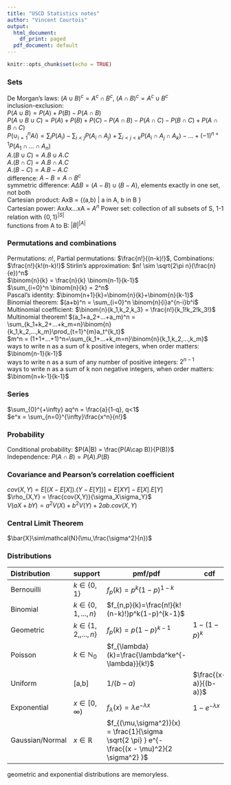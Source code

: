 ```yaml
---
title: "USCD Statistics notes"
author: "Vincent Courtois"
output:
  html_document:
    df_print: paged
  pdf_document: default
---
```


```r
knitr::opts_chunk$set(echo = TRUE)
```
### Sets
De Morgan's laws: $(A \cup B)^c = A^c \cap B^c$,
$(A \cap B)^c = A^c \cup B^c$  
inclusion-exclusion:  
$P(A \cup B) = P(A) + P(B) - P(A \cap B)$  
$P(A \cup B \cup C) = P(A) + P(B) + P(C) - P(A \cap B) - P(A \cap C) -P(B \cap C) + P(A \cap B \cap C)$  
$P(\cup_{i=1}^nAi) = \sum_i P(A_i) - \sum_{i<j}P(A_i \cap A_j) + \sum_{i<j<k}P(A_i \cap A_j \cap A_k)-...+(-1)^{n+1}P(A_1 \cap ... \cap A_n)$  
$A.(B\cup C)= A.B \cup A.C$  
$A.(B\cap C)= A.B \cap A.C$  
$A.(B-C)= A.B - A.C$  
difference: $A - B = A \cap B^c$  
symmetric difference: $A \Delta B = (A-B) \cup (B-A)$, elements exactly in one set, not both  
Cartesian product: AxB = {(a,b) | a in A, b in B }  
Cartesian power: AxAx...xA = $A^n$
Power set: collection of all subsets of S, 1-1 relation with $\{0,1\}^{|S|}$  
functions from A to B: $|B|^{|A|}$  

### Permutations and combinations
Permutations: $n!$, Partial permutations: $\frac{n!}{(n-k)!}$, Combinations: $\frac{n!}{k!(n-k)!}$ 
Stirlin's approximation: $n! \sim \sqrt{2\pi n}(\frac{n}{e})^n$  
$\binom{n}{k} = \frac{n}{k} \binom{n-1}{k-1}$  
$\sum_{i=0}^n \binom{n}{k} = 2^n$  
Pascal's identity: $\binom{n+1}{k}=\binom{n}{k}+\binom{n}{k-1}$  
Binomial theorem: $(a+b)^n = \sum_{i=0}^n \binom{n}{i}a^{n-i}b^i$  
Multinomial coefficient: $\binom{n}{k_1,k_2,k_3} = \frac{n!}{k_1!k_2!k_3!}$  
Multinomial theorem! $(a_1+a_2+...+a_m)^n = \sum_{k_1+k_2+...+k_m=n}\binom{n}{k_1,k_2,...,k_m}\prod_{t=1}^{m}a_t^{k_t}$  
$m^n = (1+1+...+1)^n=\sum_{k_1+...+k_m=n}\binom{n}{k_1,k_2,...,k_m}$  
ways to write n as a sum of k positive integers, when order matters: $\binom{n-1}{k-1}$  
ways to write n as a sum of any number of positive integers: $2^{n-1}$  
ways to write n as a sum of k non negative integers, when order matters: $\binom{n+k-1}{k-1}$  

### Series
$\sum_{0}^{+\infty} aq^n = \frac{a}{1-q}, q<1$  
$e^x = \sum_{n=0}^{\infty}\frac{x^n}{n!}$  

### Probability
Conditional probability: $P(A|B) = \frac{P(A\cap B)}{P(B)}$  
Independence: $P(A\cap B) = P(A).P(B)$  

### Covariance and Pearson's correlation coefficient
$cov(X,Y) = E[(X-E[X]).(Y-E[Y])] = E[XY] - E[X].E[Y]$  
$\rho_{X,Y} = \frac{cov(X,Y)}{\sigma_X\sigma_Y}$  
$V(aX+bY) = a^2V(X)+b^2V(Y)+2ab.cov(X,Y)$  

### Central Limit Theorem
$\bar{X}\sim\mathcal{N}(\mu,\frac{\sigma^2}{n})$

### Distributions
Distribution|support|pmf/pdf|cdf|mean|variance|
:-----------|--|----|-------|---|----|--------|
Bernouilli|$k\in \{0,1\}$|$f_p(k)=p^k (1-p)^{1-k}$||$p$|$p(1-p)$
Binomial|$k\in \{0,1,...,n\}$|$f_{n,p}(k)=\frac{n!}{k!(n-k)!}p^k(1-p)^{k-1}$||$np$|$np(1-p)$
Geometric|$k\in \{1,2,,...,n\}$|$f_p(k)=p(1-p)^{k-1}$|$1-(1-p)^k$|$\frac{1}{p}$|$\frac{1-p}{p^2}$
Poisson|$k\in \mathbb{N}_0$|$f_{\lambda}(k)=\frac{\lambda^ke^{-\lambda}}{k!}$||$\lambda$|$\lambda$
Uniform|[a,b]|$1/(b-a)$|$\frac{(x-a)}{(b-a)}$|$\frac{(a+b)}{2}$|$\frac{(b-a)^2}{12}$
Exponential|$x\in[0,\infty)$|$f_{\lambda}(x)=\lambda e^{-\lambda x}$|$1-e^{-\lambda x}$|$\frac{1}{\lambda}$|$\frac{1}{\lambda^2}$
Gaussian/Normal|$x\in \mathbb{R}$|$f_{(\mu,\sigma^2)}(x) = \frac{1}{\sigma \sqrt{2 \pi} } e^{-\frac{(x - \mu)^2}{2 \sigma^2} }$||$\mu$|$\sigma^2$

geometric and exponential distributions are memoryless.
